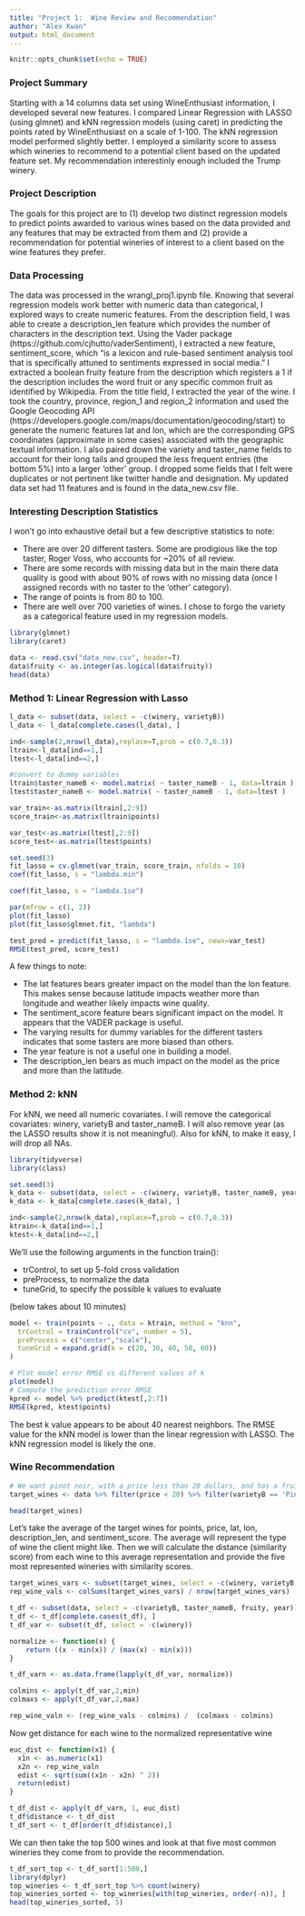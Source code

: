---
title: "Project 1:  Wine Review and Recommendation"
author: "Alex Kwan"
output: html_document
---

```{r setup, include=FALSE}
knitr::opts_chunk$set(echo = TRUE)
```

### Project Summary

Starting with a  14 columns data set using WineEnthusiast information, I developed several new features.  I compared Linear Regression with LASSO (using glmnet) and kNN regression models (using caret) in predicting the points rated by WineEnthusiast on a scale of 1-100.  The kNN regression model performed slightly better.  I employed a similarity score to assess which wineries to recommend to a potential client based on the updated feature set.  My recommendation interestinly enough included the Trump winery.

### Project Description 

The goals for this project are to (1) develop two distinct regression models to predict points awarded to various wines based on the data provided and any features that may be extracted from them and (2) provide a recommendation for potential wineries of interest to a client based on the wine features they prefer.


### Data Processing

The data was processed in the wrangl_proj1.ipynb file.  Knowing that several regression models work better with numeric data than categorical, I explored ways to create numeric features.  From the description field, I was able to create a description_len feature which provides the number of characters in the description text.  Using the Vader package (https://github.com/cjhutto/vaderSentiment), I extracted a new feature, sentiment_score, which "is a lexicon and rule-based sentiment analysis tool that is specifically attuned to sentiments expressed in social media."  I extracted a boolean fruity feature from the description which registers a 1 if the description includes the word fruit or any specific common fruit as identified by Wikipedia.  From the title field, I extracted the year of the wine.  I took the country, province, region_1 and region_2 information and used the Google Geocoding API (https://developers.google.com/maps/documentation/geocoding/start) to generate the numeric features lat and lon, which are the corresponding GPS coordinates (approximate in some cases) associated with the geographic textual information.  I also paired down the variety and taster_name fields to account for their long tails and grouped the less frequent entries (the bottom 5%) into a larger 'other' group. I dropped some fields that I felt were duplicates or not pertinent like twitter handle and designation.  My updated data set had 11 features and is found in the data_new.csv file.

### Interesting Description Statistics

I won't go into exhaustive detail but a few descriptive statistics to note:

- There are over 20 different tasters.  Some are prodigious like the top taster, Roger Voss, who accounts for ~20% of all review.
- There are some records with missing data but in the main there data quality is good with about 90% of rows with no missing data (once I assigned records with no taster to the 'other' category).
- The range of points is from 80 to 100.
- There are well over 700 varieties of wines.  I chose to forgo the variety as a categorical feature used in my regression models.


```{r message=FALSE}
library(glmnet)
library(caret)
```

```{r}
data <- read.csv("data_new.csv", header=T)
data$fruity <- as.integer(as.logical(data$fruity))
head(data)
```

### Method 1:  Linear Regression with Lasso

```{r}
l_data <- subset(data, select = -c(winery, varietyB))
l_data <- l_data[complete.cases(l_data), ]

```



```{r}

ind<-sample(2,nrow(l_data),replace=T,prob = c(0.7,0.3))
ltrain<-l_data[ind==1,]
ltest<-l_data[ind==2,]

#convert to dummy variables
ltrain$taster_nameB <- model.matrix( ~ taster_nameB - 1, data=ltrain ) 
ltest$taster_nameB <- model.matrix( ~ taster_nameB - 1, data=ltest )

var_train<-as.matrix(ltrain[,2:9])
score_train<-as.matrix(ltrain$points)

var_test<-as.matrix(ltest[,2:9])
score_test<-as.matrix(ltest$points)

```



```{r}
set.seed(3)
fit_lasso = cv.glmnet(var_train, score_train, nfolds = 10)
coef(fit_lasso, s = "lambda.min")
```


```{r}
coef(fit_lasso, s = "lambda.1se")
```

```{r}
par(mfrow = c(1, 2))
plot(fit_lasso)
plot(fit_lasso$glmnet.fit, "lambda")
```

```{r}
test_pred = predict(fit_lasso, s = "lambda.1se", newx=var_test)
RMSE(test_pred, score_test)

```

A few things to note:

- The lat features bears greater impact on the model than the lon feature.  This makes sense because latitude impacts weather more than longitude and weather likely impacts wine quality.
- The sentiment_score feature bears significant impact on the model.  It appears that the VADER package is useful.
- The varying results for dummy variables for the different tasters indicates that some tasters are more biased than others.
- The year feature is not a useful one in building a model.
- The description_len bears as much impact on the model as the price and more than the latitude.

### Method 2: kNN

For kNN, we need all numeric covariates.  I will remove the categorical covariates:  winery, varietyB and taster_nameB.  I will also remove year (as the LASSO results show it is not meaningful).  Also for kNN, to make it easy, I will drop all NAs.


```{r message=FALSE}
library(tidyverse)
library(class)
```

```{r}
set.seed(3)
k_data <- subset(data, select = -c(winery, varietyB, taster_nameB, year))
k_data <- k_data[complete.cases(k_data), ]

ind<-sample(2,nrow(k_data),replace=T,prob = c(0.7,0.3))
ktrain<-k_data[ind==1,]
ktest<-k_data[ind==2,]
```

We’ll use the following arguments in the function train():

- trControl, to set up 5-fold cross validation
- preProcess, to normalize the data
- tuneGrid, to specify the possible k values to evaluate

(below takes about 10 minutes)
```{r}

model <- train(points ~ ., data = ktrain, method = "knn",
  trControl = trainControl("cv", number = 5),
  preProcess = c("center","scale"),
  tuneGrid = expand.grid(k = c(20, 30, 40, 50, 60))
)

```

```{r}
# Plot model error RMSE vs different values of k
plot(model)
# Compute the prediction error RMSE
kpred <- model %>% predict(ktest[,2:7])
RMSE(kpred, ktest$points)
```

The best k value appears to be about 40 nearest neighbors.  The RMSE value for the kNN model is lower than the linear regression with LASSO.  The kNN regression model is likely the one.  


### Wine Recommendation

```{r}
# We want pinot noir, with a price less than 20 dollars, and has a fruity taste. 
target_wines <- data %>% filter(price < 20) %>% filter(varietyB == 'Pinot Noir') %>% filter(fruity == 1)

head(target_wines)

```

Let's take the average of the target wines for points, price, lat, lon, description_len, and sentiment_score.
The average will represent the type of wine the client might like.  Then we will calculate the distance (similarity
score) from each wine to this average representation and provide the five most represented wineries with similarity scores.

```{r}
target_wines_vars <- subset(target_wines, select = -c(winery, varietyB, taster_nameB, fruity, year))
rep_wine_vals <- colSums(target_wines_vars) / nrow(target_wines_vars)
```


```{r}
t_df <- subset(data, select = -c(varietyB, taster_nameB, fruity, year))
t_df <- t_df[complete.cases(t_df), ]
t_df_var <- subset(t_df, select = -c(winery))
```

```{r}
normalize <- function(x) {
    return ((x - min(x)) / (max(x) - min(x)))
}

t_df_varn <- as.data.frame(lapply(t_df_var, normalize))

colmins <- apply(t_df_var,2,min)
colmaxs <- apply(t_df_var,2,max)

rep_wine_valn <- (rep_wine_vals - colmins) /  (colmaxs - colmins)

```

Now get distance for each wine to the normalized representative wine
```{r}
euc_dist <- function(x1) {
  x1n <- as.numeric(x1)
  x2n <- rep_wine_valn
  edist <- sqrt(sum((x1n - x2n) ^ 2))
  return(edist)
} 

t_df_dist <- apply(t_df_varn, 1, euc_dist)
t_df$distance <- t_df_dist
t_df_sort <- t_df[order(t_df$distance),]
```


We can then take the top 500 wines and look at that five most common wineries they come from to provide the recommendation.
```{r}
t_df_sort_top <- t_df_sort[1:500,]
library(dplyr)
top_wineries <- t_df_sort_top %>% count(winery)
top_wineries_sorted <- top_wineries[with(top_wineries, order(-n)), ] 
head(top_wineries_sorted, 5)
```
